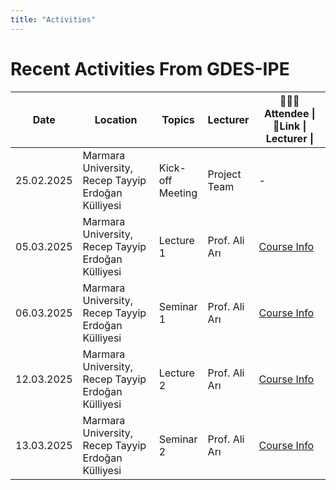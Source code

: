 ```yaml
---
title: "Activities"
---
```


# Recent Activities From GDES-IPE

| Date       | Location                                           | Topics           | Lecturer      | 🧑‍🤝‍🧑Attendee \| 🔗Link \| Lecturer \|               |
|------------|----------------------------------------------------|------------------|---------------|---------------------------------------------------|
| 25.02.2025 | Marmara University, Recep Tayyip Erdoğan Külliyesi | Kick-off Meeting | Project Team  | \-                                                |
| 05.03.2025 | Marmara University, Recep Tayyip Erdoğan Külliyesi | Lecture 1        | Prof. Ali Arı | [Course Info](Lecture/Lecture1.html#/section)     |
| 06.03.2025 | Marmara University, Recep Tayyip Erdoğan Külliyesi | Seminar 1        | Prof. Ali Arı | [Course Info](Lecture/Seminar1.html#/section)     |
| 12.03.2025 | Marmara University, Recep Tayyip Erdoğan Külliyesi | Lecture 2        | Prof. Ali Arı | [Course Info](Lecture/Lecture2.html#/section)     |
| 13.03.2025 | Marmara University, Recep Tayyip Erdoğan Külliyesi | Seminar 2        | Prof. Ali Arı | [Course Info](Lecture/Seminar2.html#/title-slide) |
